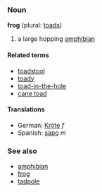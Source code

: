 ===Noun===
'''frog''' (plural: [[toads]])

# a large hopping [[amphibian]]

====Related terms====
*[[toadstool]]
*[[toady]]
*[[toad-in-the-hole]]
*[[cane toad]]

====Translations====
*German: [[Kröte]] ''f''
*Spanish: [[sapo]] ''m''

===See also===
*[[amphibian]]
*[[frog]]
*[[tadpole]]